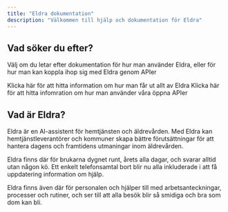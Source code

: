 ```yaml
---
title: "Eldra dokumentation"
description: "Välkommen till hjälp och dokumentation för Eldra"
---
```


## Vad söker du efter?

Välj om du letar efter dokumentation för hur man använder Eldra, eller för hur man kan koppla ihop sig med Eldra genom APIer

<Card title="Använda Eldra" icon="Computer" horizontal href="/help">
  Klicka här för att hitta information om hur man får ut allt av Eldra
</Card>

<Card title="API" icon="sparkles" horizontal href="/api-reference/introduction">
  Klicka här för att hitta infomration om hur man använder våra öppna APIer
</Card>

## Vad är Eldra?

Eldra är en AI-assistent för hemtjänsten och äldrevården. Med Eldra kan hemtjänstleverantörer och kommuner skapa bättre förutsättningar för att hantera dagens och framtidens utmaningar inom äldrevården.

Eldra finns där för brukarna dygnet runt, årets alla dagar, och svarar alltid utan någon kö. Ett enkelt telefonsamtal bort blir nu alla inkluderade i att få uppdatering information om hjälp.

Eldra finns även där för personalen och hjälper till med arbetsanteckningar, processer och rutiner, och ser till att alla besök blir så smidiga och bra som dom kan bli.
